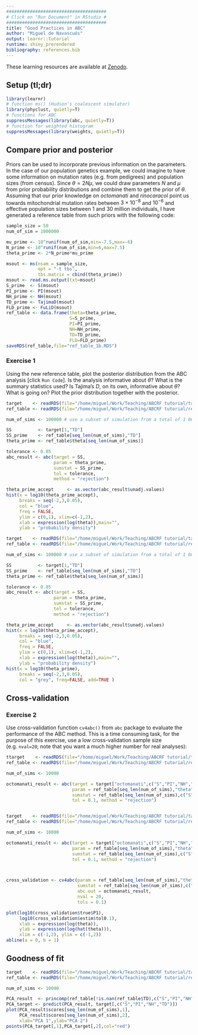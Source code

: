 ```yaml
---
######################################
# Click on "Run Document" in RStudio #
######################################
title: "Good Practices in ABC"
author: "Miguel de Navascués"
output: learnr::tutorial
runtime: shiny_prerendered
bibliography: references.bib
---
```


These learning resources are available at [Zenodo](http://doi.org/10.5281/zenodo.1435503).

## Setup (tl;dr)

```r
library(learnr)
# function ms() (Hudson's coalescent simulator)
library(phyclust, quietly=T)
# functions for ABC
suppressMessages(library(abc, quietly=T))
# function for weighted histogram
suppressMessages(library(weights, quietly=T))
```

## Compare prior and posterior

Priors can be used to incorporate previous information on the parameters. In the case of our population genetics example, we could imagine to have some information on mutation rates (e.g. from pedigrees) and population sizes (from census). Since $\theta = 2N\mu$, we could draw parameters $N$ and $\mu$ from prior probability distributions and combine them to get the prior of $\theta$. Assuming that our prior knowledge on *octomanati* and *rinocaracol* point us towards mitochondrial mutation rates between $3\times 10^{-8}$ and $10^{-6}$ and effective population sizes between $1$ and $30$ million individuals, I have generated a reference table from such priors with the following code:

```r
sample_size = 50
num_of_sim = 1000000

mu_prime <- 10^runif(num_of_sim,min=-7.5,max=-6)
N_prime <- 10^runif(num_of_sim,min=6,max=7.5)
theta_prime <- 2*N_prime*mu_prime

msout <- ms(nsam = sample_size,
            opt = "-t tbs",
            tbs.matrix = cbind(theta_prime))
msout <- read.ms.output(txt=msout)
S_prime  <- S(msout)
PI_prime <- PI(msout)
NH_prime <- NH(msout)
TD_prime <- TajimaD(msout)
FLD_prime <- FuLiD(msout)
ref_table <- data.frame(theta=theta_prime,
                        S=S_prime,
                        PI=PI_prime,
                        NH=NH_prime,
                        TD=TD_prime,
                        FLD=FLD_prime)
saveRDS(ref_table,file="ref_table_1b.RDS")
```




### Exercise 1

Using the new reference table, plot the posterior distribution from the ABC analysis [click `Run Code`]. Is the analysis informative about $\theta$? What is the summary statistics used? Is Tajima's $D$, on its own, informative about $\theta$? What is going on? Plot the prior distribution together with the posterior. 

```r
target    <- readRDS(file="/home/miguel/Work/Teaching/ABCRF tutorial/target.RDS")
ref_table <- readRDS(file="/home/miguel/Work/Teaching/ABCRF tutorial/ref_table_1b.RDS")

num_of_sims <- 100000 # use a subset of simulation from a total of 1 000 000

SS          <- target[1,"TD"]
SS_prime    <- ref_table[seq_len(num_of_sims),"TD"]
theta_prime <- ref_table$theta[seq_len(num_of_sims)]

tolerance <- 0.05
abc_result <- abc(target = SS,
                  param = theta_prime,
                  sumstat = SS_prime,
                  tol = tolerance,
                  method = "rejection")

theta_prime_accept     <- as.vector(abc_result$unadj.values)
hist(x = log10(theta_prime_accept),
     breaks = seq(-2,3,0.05),
     col = "blue",
     freq = FALSE,
     ylim = c(0,1), xlim=c(-1,2),
     xlab = expression(log(theta)),main="",
     ylab = "probability density")
```

```r
target    <- readRDS(file="/home/miguel/Work/Teaching/ABCRF tutorial/target.RDS")
ref_table <- readRDS(file="/home/miguel/Work/Teaching/ABCRF tutorial/ref_table_1b.RDS")

num_of_sims <- 100000 # use a subset of simulation from a total of 1 000 000

SS          <- target[1,"TD"]
SS_prime    <- ref_table[seq_len(num_of_sims),"TD"]
theta_prime <- ref_table$theta[seq_len(num_of_sims)]

tolerance <- 0.05
abc_result <- abc(target = SS,
                  param = theta_prime,
                  sumstat = SS_prime,
                  tol = tolerance,
                  method = "rejection")

theta_prime_accept     <- as.vector(abc_result$unadj.values)
hist(x = log10(theta_prime_accept),
     breaks = seq(-2,3,0.05),
     col = "blue",
     freq = FALSE,
     ylim = c(0,1), xlim=c(-1,2),
     xlab = expression(log(theta)),main="",
     ylab = "probability density")
hist(x = log10(theta_prime),
     breaks = seq(-2,3,0.05),
     col = "grey", freq=FALSE, add=TRUE )
```


## Cross-validation

### Exercise 2

Use cross-validation function `cv4abc()` from `abc` package to evaluate the performance of the ABC method. This is a time consuming task, for the purpose of this exercise, use a low cross-validation sample size (e.g. `nval=20`; note that you want a much higher number for real analyses):

```r
ttarget    <- readRDS(file="/home/miguel/Work/Teaching/ABCRF tutorial/target.RDS")
ref_table <- readRDS(file="/home/miguel/Work/Teaching/ABCRF tutorial/ref_table_1.RDS")

num_of_sims <- 10000

octomanati_result <- abc(target = target["octomanati",c("S","PI","NH","TD")],
                         param = ref_table[seq_len(num_of_sims),"theta"],
                         sumstat = ref_table[seq_len(num_of_sims),c("S","PI","NH","TD")],
                         tol = 0.1, method = "rejection")



```

```r
target    <- readRDS(file="/home/miguel/Work/Teaching/ABCRF tutorial/target.RDS")
ref_table <- readRDS(file="/home/miguel/Work/Teaching/ABCRF tutorial/ref_table_1.RDS")

num_of_sims <- 10000

octomanati_result <- abc(target = target["octomanati",c("S","PI","NH","TD")],
                         param = ref_table[seq_len(num_of_sims),"theta"],
                         sumstat = ref_table[seq_len(num_of_sims),c("S","PI","NH","TD")],
                         tol = 0.1, method = "rejection")



cross_validation <- cv4abc(param = ref_table[seq_len(num_of_sims),"theta"],
                           sumstat = ref_table[seq_len(num_of_sims),c("S","PI","NH","TD")],
                           abc.out = octomanati_result,
                           nval = 20,
                           tols = 0.1)

plot(log10(cross_validation$true$P1),
     log10(cross_validation$estim$tol0.1),
     xlab = expression(log(theta)),
     ylab = expression(log(hat(theta))),
     xlim = c(-1,2), ylim = c(-1,2))
abline(a = 0, b = 1)

```

## Goodness of fit

```r
target    <- readRDS(file="/home/miguel/Work/Teaching/ABCRF tutorial/target.RDS")
ref_table <- readRDS(file="/home/miguel/Work/Teaching/ABCRF tutorial/ref_table_1.RDS")

num_of_sims <- 10000

PCA_result  <- princomp(ref_table[!is.nan(ref_table$TD),c("S","PI","NH","TD")])
PCA_target <- predict(PCA_result, target[,c("S","PI","NH","TD")])
plot(PCA_result$scores[seq_len(num_of_sims),1],
     PCA_result$scores[seq_len(num_of_sims),2],
     xlab="PCA 1",ylab="PCA 2")
points(PCA_target[,1],PCA_target[,2],col="red")

```






